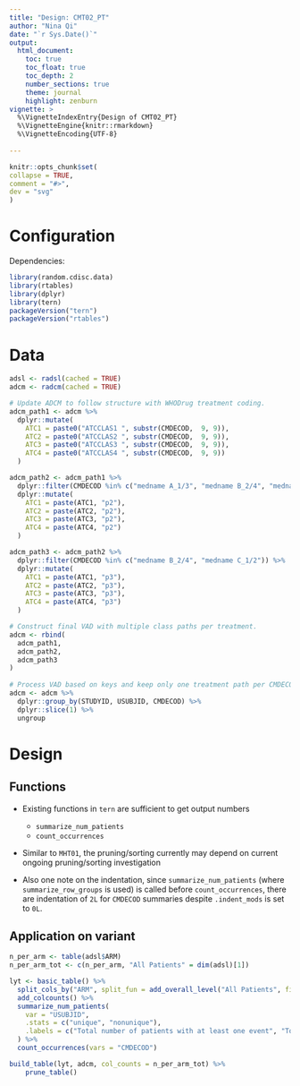 ```yaml
---
title: "Design: CMT02_PT"
author: "Nina Qi"
date: "`r Sys.Date()`"
output:
  html_document:
    toc: true
    toc_float: true
    toc_depth: 2
    number_sections: true
    theme: journal
    highlight: zenburn
vignette: >
  %\VignetteIndexEntry{Design of CMT02_PT}
  %\VignetteEngine{knitr::rmarkdown}
  %\VignetteEncoding{UTF-8}
  
---
```


```r
knitr::opts_chunk$set(
collapse = TRUE,
comment = "#>",
dev = "svg"
)
```

Configuration
=============

Dependencies:

```r
library(random.cdisc.data)
library(rtables)
library(dplyr)
library(tern)
packageVersion("tern")
packageVersion("rtables")
```

Data
=============

```r
adsl <- radsl(cached = TRUE)
adcm <- radcm(cached = TRUE)

# Update ADCM to follow structure with WHODrug treatment coding.
adcm_path1 <- adcm %>%
  dplyr::mutate(
    ATC1 = paste0("ATCCLAS1 ", substr(CMDECOD,  9, 9)),
    ATC2 = paste0("ATCCLAS2 ", substr(CMDECOD,  9, 9)),
    ATC3 = paste0("ATCCLAS3 ", substr(CMDECOD,  9, 9)),
    ATC4 = paste0("ATCCLAS4 ", substr(CMDECOD,  9, 9))
  )

adcm_path2 <- adcm_path1 %>%
  dplyr::filter(CMDECOD %in% c("medname A_1/3", "medname B_2/4", "medname B_3/4", "medname C_1/2")) %>%
  dplyr::mutate(
    ATC1 = paste(ATC1, "p2"),
    ATC2 = paste(ATC2, "p2"),
    ATC3 = paste(ATC3, "p2"),
    ATC4 = paste(ATC4, "p2")
  )

adcm_path3 <- adcm_path2 %>%
  dplyr::filter(CMDECOD %in% c("medname B_2/4", "medname C_1/2")) %>%
  dplyr::mutate(
    ATC1 = paste(ATC1, "p3"),
    ATC2 = paste(ATC2, "p3"),
    ATC3 = paste(ATC3, "p3"),
    ATC4 = paste(ATC4, "p3")
  )

# Construct final VAD with multiple class paths per treatment.
adcm <- rbind(
  adcm_path1,
  adcm_path2,
  adcm_path3
)
 
# Process VAD based on keys and keep only one treatment path per CMDECOD.
adcm <- adcm %>%
  dplyr::group_by(STUDYID, USUBJID, CMDECOD) %>%
  dplyr::slice(1) %>%
  ungroup
```

Design
=============

## Functions {.tabset .tabset-pills}

* Existing functions in `tern` are sufficient to get output numbers
  + `summarize_num_patients`
  + `count_occurrences`

* Similar to `MHT01`, the pruning/sorting currently may depend on current ongoing pruning/sorting investigation

* Also one note on the indentation, since `summarize_num_patients` (where `summarize_row_groups` is used) is called before `count_occurrences`, there are indentation of `2L` for `CMDECOD` summaries despite `.indent_mods` is set to `0L`.

## Application on variant
```r
n_per_arm <- table(adsl$ARM)
n_per_arm_tot <- c(n_per_arm, "All Patients" = dim(adsl)[1])

lyt <- basic_table() %>%
  split_cols_by("ARM", split_fun = add_overall_level("All Patients", first = FALSE)) %>%
  add_colcounts() %>%
  summarize_num_patients(
    var = "USUBJID",
    .stats = c("unique", "nonunique"),
    .labels = c("Total number of patients with at least one event", "Total number of events")
  ) %>%
  count_occurrences(vars = "CMDECOD")

build_table(lyt, adcm, col_counts = n_per_arm_tot) %>%
    prune_table()
```
